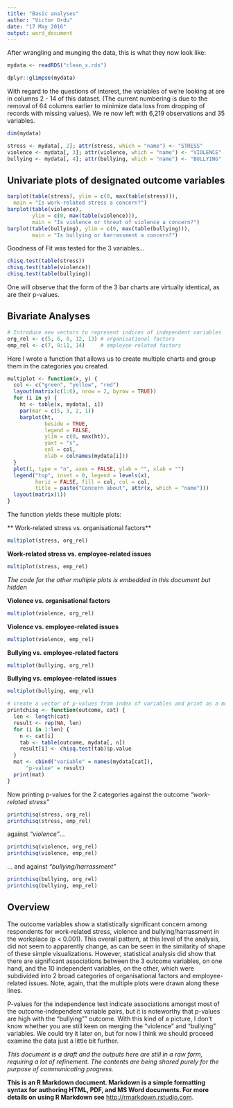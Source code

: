```yaml
---
title: "Basic analyses"
author: "Victor Ordu"
date: "17 May 2016"
output: word_document
---
```


After wrangling and munging the data, this is what they now look like:
```r
mydata <- readRDS("clean_x.rds")
```

```r
dplyr::glimpse(mydata)
```

With regard to the questions of interest, the variables of we're looking at are in columns 2 - 14 of this dataset. (The current numbering is due to the removal of 64 columns earlier to minimize data loss from dropping of records with missing values). We re now left with 6,219 observations and 35 variables.
```r
dim(mydata)
```

```r
stress <- mydata[, 2]; attr(stress, which = "name") <- "STRESS"
violence <- mydata[, 3]; attr(violence, which = "name") <- "VIOLENCE"
bullying <- mydata[, 4]; attr(bullying, which = "name") <- "BULLYING"
```

## Univariate plots of designated outcome variables
```r
barplot(table(stress), ylim = c(0, max(table(stress))),
  main = "Is work-related stress a concern?")
barplot(table(violence),
        ylim = c(0, max(table(violence))),
        main = "Is violence or threat of violence a concern?")
barplot(table(bullying), ylim = c(0, max(table(bullying))),
        main = "Is bullying or harrassment a concern?")
```

Goodness of Fit was tested for the 3 variables...
```r
chisq.test(table(stress))
chisq.test(table(violence))
chisq.test(table(bullying))
```

One will observe that the form of the 3 bar charts are virtually identical, as are their p-values.

## Bivariate Analyses
```r
# Introduce new vectors to represent indices of independent variables
org_rel <- c(5, 6, 8, 12, 13) # organisational factors
emp_rel <- c(7, 9:11, 14)     # employee-related factors

```

Here I wrote a function that allows us to create multiple charts and group them in the categories you created.
```r
multiplot <- function(x, y) {
  col <- c("green", "yellow", "red")
  layout(matrix(c(1:6), nrow = 2, byrow = TRUE))
  for (i in y) {
    ht <- table(x, mydata[, i])
    par(mar = c(5, 3, 2, 1))
    barplot(ht,
            beside = TRUE,
            legend = FALSE,
            ylim = c(0, max(ht)),
            yaxt = "s",
            col = col,
            xlab = colnames(mydata[i]))
  }
  plot(1, type = "n", axes = FALSE, ylab = "", xlab = "")
  legend("top", inset = 0, legend = levels(x),
         horiz = FALSE, fill = col, col = col,
         title = paste("Concern about", attr(x, which = "name")))
  layout(matrix(1))
}
```


The function yields these multiple plots:

** Work-related stress vs. organisational factors**
```r
multiplot(stress, org_rel)
```

**Work-related stress vs. employee-related issues**
```r
multiplot(stress, emp_rel)
```

*The code for the other multiple plots is embedded in this document but hidden*

**Violence vs. organisational factors**
```r
multiplot(violence, org_rel)
```

**Violence vs. employee-related issues**
```r
multiplot(violence, emp_rel)
```

**Bullying vs. employee-related factors**
```r
multiplot(bullying, org_rel)
```

**Bullying vs. employee-related issues**
```r
multiplot(bullying, emp_rel)
```


```r
# create a vector of p-values from index of variables and print as a matrix
printchisq <- function(outcome, cat) {
  len <- length(cat)
  result <- rep(NA, len)
  for (i in 1:len) {
    n <- cat[i]
    tab <- table(outcome, mydata[, n])
    result[i] <- chisq.test(tab)$p.value
  }
  mat <- cbind("variable" = names(mydata[cat]), 
      "p-value" = result)
  print(mat)
}
```

Now printing p-values for the 2 categories against the outcome *"work-related stress"*
```r
printchisq(stress, org_rel)
printchisq(stress, emp_rel)
```

against *"violence"*...
```r
printchisq(violence, org_rel)
printchisq(violence, emp_rel)
```

... and against *"bullying/harrassment"*
```r
printchisq(bullying, org_rel)
printchisq(bullying, emp_rel)
```


## Overview
The outcome variables show a statistically significant concern among respondents for work-related stress, violence and bullying/harrassment in the workplace (p < 0.001). This overall pattern, at this level of the analysis, did not seem to apparently change, as can be seen in the similarity of shape of these simple visualizations. However, statistical analysis did show that there are significant associations between the 3 outcome variables, on one hand, and the 10 independent variables, on the other, which were subdivided into 2 broad categories of organisational factors and employee-related issues. Note, again, that the multiple plots were drawn along these lines.

P-values for the independence test indicate associations amongst most of the outcome-independent variable pairs, but it is noteworthy that p-values are high with the "bullying"" outcome. With this kind of a picture, I don't know whether you are still keen on merging the "violence" and "bullying" variables. We could try it later on, but for now I think we should proceed examine the data just a little bit further.


*This document is a draft and the outputs here are still in a raw form, requiring a lot of refinement. The contents are being shared purely for the purpose of communicating progress.*






**This is an R Markdown document. Markdown is a simple formatting syntax for authoring HTML, PDF, and MS Word documents. For more details on using R Markdown see** <http://rmarkdown.rstudio.com>.

